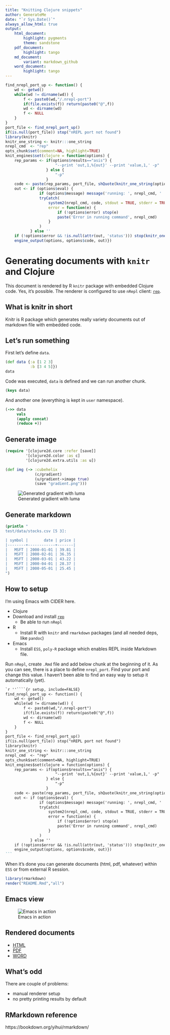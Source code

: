 ```yaml
---
title: "Knitting Clojure snippets"
author: GenerateMe
date: "`r Sys.Date()`"
always_allow_html: true
output:
    html_document:
        highlight: pygments
        theme: sandstone
    pdf_document:
        highlight: tango
    md_document:
        variant: markdown_github
    word_document:
        highlight: tango
---
```


```r
find_nrepl_port_up <- function() {
    wd <- getwd()
    while(wd != dirname(wd)) {
        f <- paste0(wd,"/.nrepl-port")
        if(file.exists(f)) return(paste0("@",f))
        wd <- dirname(wd)
        f <- NULL
    }
}
port_file <- find_nrepl_port_up()
if(is.null(port_file)) stop("nREPL port not found")
library(knitr)
knitr_one_string <- knitr:::one_string
nrepl_cmd  <- "rep"
opts_chunk$set(comment=NA, highlight=TRUE)
knit_engines$set(clojure = function(options) {
    rep_params <- if(options$results=="asis") {
                      "--print 'out,1,%{out}' --print 'value,1,' -p"
                  } else {
                      "-p"
                  }
    code <- paste(rep_params, port_file, shQuote(knitr_one_string(options$code)))
    out <- if (options$eval) {
               if (options$message) message('running: ', nrepl_cmd, ' ', code)
               tryCatch(
                   system2(nrepl_cmd, code, stdout = TRUE, stderr = TRUE, env = options$engine.env),
                   error = function(e) {
                       if (!options$error) stop(e)
                       paste('Error in running command', nrepl_cmd)
                   }
               )
           } else ''
    if (!options$error && !is.null(attr(out, 'status'))) stop(knitr_one_string(out))
    engine_output(options, options$code, out)})
```

# Generating documents with `knitr` and Clojure

This document is rendered by R `knitr` package with embedded Clojure code. Yes, it's possible. 
The renderer is configured to use `nRepl` client: [`rep`](https://github.com/eraserhd/rep).

## What is knitr in short

Knitr is R package which generates really variety documents out of markdown file with embedded code.

## Let's run something

First let's define `data`.

```clojure
(def data {:a [1 2 3]
           :b [3 4 5]})
data
````

Code was executed, `data` is defined and we can run another chunk.

```clojure
(keys data)
```

And another one (everything is kept in `user` namespace).

```clojure
(->> data
     vals
     (apply concat)
     (reduce +))
```

## Generate image

```clojure
(require '[clojure2d.core :refer [save]]
         '[clojure2d.color :as c]
         '[clojure2d.extra.utils :as u])
```

```clojure
(def img (-> :cubehelix
             (c/gradient)
             (u/gradient->image true)
             (save "gradient.png")))
```
![Generated gradient with luma](gradient.png)

## Generate markdown

```clojure
(println "
test/data/stocks.csv [5 3]:

| symbol |       date | price |
|--------+------------+-------|
|   MSFT | 2000-01-01 | 39.81 |
|   MSFT | 2000-02-01 | 36.35 |
|   MSFT | 2000-03-01 | 43.22 |
|   MSFT | 2000-04-01 | 28.37 |
|   MSFT | 2000-05-01 | 25.45 |
")
```

## How to setup

I'm using Emacs with CIDER here. 

* Clojure
* Download and install [`rep`](https://github.com/eraserhd/rep)
    * Be able to run `nRepl`
* R
    * Install R with `knitr` and `rmarkdown` packages (and all needed deps, like `pandoc`)
* Emacs
    * Install `ESS`, `poly-R` package which enables REPL inside Markdown file.

Run `nRepl`, create `.Rmd` file and add below chunk at the beginning of it. As you can see, there is a place to define `nrepl_port`. Find your port and change this value. I haven't been able to find an easy way to setup it automatically (yet).

````markdown
`r ''````{r setup, include=FALSE}
find_nrepl_port_up <- function() {
    wd <- getwd()
    while(wd != dirname(wd)) {
        f <- paste0(wd,"/.nrepl-port")
        if(file.exists(f)) return(paste0("@",f))
        wd <- dirname(wd)
        f <- NULL
    }
}
port_file <- find_nrepl_port_up()
if(is.null(port_file)) stop("nREPL port not found")
library(knitr)
knitr_one_string <- knitr:::one_string
nrepl_cmd  <- "rep"
opts_chunk$set(comment=NA, highlight=TRUE)
knit_engines$set(clojure = function(options) {
    rep_params <- if(options$results=="asis") {
                      "--print 'out,1,%{out}' --print 'value,1,' -p"
                  } else {
                      "-p"
                  }
    code <- paste(rep_params, port_file, shQuote(knitr_one_string(options$code)))
    out <- if (options$eval) {
               if (options$message) message('running: ', nrepl_cmd, ' ', code)
               tryCatch(
                   system2(nrepl_cmd, code, stdout = TRUE, stderr = TRUE, env = options$engine.env),
                   error = function(e) {
                       if (!options$error) stop(e)
                       paste('Error in running command', nrepl_cmd)
                   }
               )
           } else ''
    if (!options$error && !is.null(attr(out, 'status'))) stop(knitr_one_string(out))
    engine_output(options, options$code, out)})
```
````

When it's done you can generate documents (html, pdf, whatever) within `ESS` or from external R session.

```r
library(rmarkdown)
render("README.Rmd","all")
```

## Emacs view

![Emacs in action](emacs.png)

## Rendered documents

* [HTML](https://genmeblog.github.io/rmarkdown-clojure/README.html)
* [PDF](https://github.com/genmeblog/rmarkdown-clojure/blob/master/README.pdf)
* [WORD](https://github.com/genmeblog/rmarkdown-clojure/blob/master/README.docx)

## What's odd

There are couple of problems:

* manual renderer setup
* no pretty printing results by default

## RMarkdown reference

https://bookdown.org/yihui/rmarkdown/

<script>
// add bootstrap table styles to pandoc tables
function bootstrapStylePandocTables2() {
  $('tr.header').parent('thead').parent('table').addClass('table table-striped table-hover table-condensed table-responsive');
}
$(document).ready(function () {  bootstrapStylePandocTables2(); });
</script>
